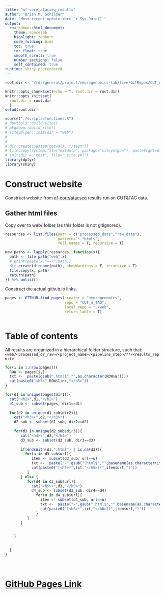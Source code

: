 ```yaml
---
title: "nf-core_atacseq_results"
author: "Brian M. Schilder"
date: "Most recent update:<br> `r Sys.Date()`"
output: 
  rmarkdown::html_document: 
    theme: spacelab
    highlight: zenburn 
    code_folding: hide 
    toc: true 
    toc_float: true
    smooth_scroll: true
    number_sections: false 
    self_contained: true 
runtime: shiny_prerendered
---
```


```r
root.dir <- "/rds/general/project/neurogenomics-lab/live/GitRepos/CUT_n_TAG"

knitr::opts_chunk$set(echo = T, root.dir = root.dir)
knitr::opts_knit$set(
  root.dir = root.dir
  )
setwd(root.dir)

source("./scripts/functions.R")
# devtools::build_site()
# pkgdown::build_site()
# siteymlgen::init(dir = "web")
# 
# 
# dir.create(paste0(getwd(), "/test"))
# file.copy(system.file("extdata", package="siteymlgen"), paste0(getwd(), "/test"), recursive = TRUE)
# init(dir = "test", file="_site.yml")
library(dplyr)
library(shiny)
```

# Construct website 

Construct website from [nf-core/atacseq](https://nf-co.re/atacseq) results run on CUT&TAG data.  

## Gather html files

Copy over to web/ folder (as this folder is not gitignored). 

```r
resources <- list.files(path = c("processed_data","raw_data"), 
                        pattern="*.*html$", 
                        full.names = T, recursive = T)

new_paths <- lapply(resources, function(x){
  path <- file.path("web",x)
  # print(paste(x,"==>",path))
  dir.create(dirname(path), showWarnings = F, recursive = T)
  file.copy(x, path)
  return(path)
}) %>% unlist()
```

Construct the actual github.io links.  

```r
pages <- GITHUB.find_pages(creator = "neurogenomics", 
                           repo = "CUT_n_TAG", 
                           local_repo = "./web", 
                           return_table = T) 
 
```

# Table of contents

All results are organized in a hierarchical folder structure, such that:  
`<web/<processed_or_raw>/<project_name>/<pipeline_step>/**/<results_report>`  

```r
for(i in 1:nrow(pages)){ 
  ROW <- pages[i,]
  txt <-  paste(gsub(".html$","",as.character(ROW$url)))
  cat(paste0("<h5>",ROW$link,"</h5>"))
}

```


```r

for(d1 in unique(pages$dir1)){
  cat("<h2>",d1,"</h2>")
  d1_sub <- subset(pages, dir1==d1) 
  
  for(d2 in unique(d1_sub$dir2)){
    cat("<h3>+",d2,"</h3>")
    d2_sub <- subset(d1_sub, dir2==d2) 
    
    for(d3 in unique(d2_sub$dir3)){
       cat("<h4>+",d3,"</h4>")
       d3_sub <- subset(d2_sub, dir3==d3) 
       
       if(endsWith(d3,".html") | is.na(d3)){
         for(u in d3_sub$url){
            item <- subset(d3_sub, url==u)
            txt <-  paste("-",gsub(".html$","",basename(as.character(item$url))))
            cat(paste0("[<h5>*",txt,"</h5>](",item$url,")"))
          }   
       } else {
          for(d4 in d3_sub$url){
            cat("<h5>+",d3,"</h5>")
            d4_sub <- subset(d3_sub, dir4==d4) 
              for(u in d4_sub$url){
                item <- subset(d4_sub, url==u)
                txt <-  paste("-",gsub(".html$","",basename(as.character(item$url))))
                cat(paste0("[<h6>*",txt,"</h6>](",item$url,")"))
              }   
          }  
       }
      
     
    }
    
    
  }  
}
```

<br> 

# [GitHub Pages Link](https://neurogenomics.github.io/CUT_n_TAG/scripts/nf-core_atacseq_results.html)  










